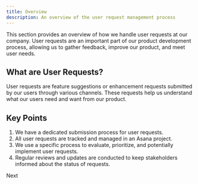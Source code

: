 ```yaml
---
title: Overview
description: An overview of the user request management process
---
```

This section provides an overview of how we handle user requests at our company. User requests are an important part of our product development process, allowing us to gather feedback, improve our product, and meet user needs.


## What are User Requests?

User requests are feature suggestions or enhancement requests submitted by our users through various channels. These requests help us understand what our users need and want from our product.

## Key Points

1. We have a dedicated submission process for user requests.
2. All user requests are tracked and managed in an Asana project.
3. We use a specific process to evaluate, prioritize, and potentially implement user requests.
4. Regular reviews and updates are conducted to keep stakeholders informed about the status of requests.

<LinkButton href="/sop/user-request-management/submission-process/">Next</LinkButton>
